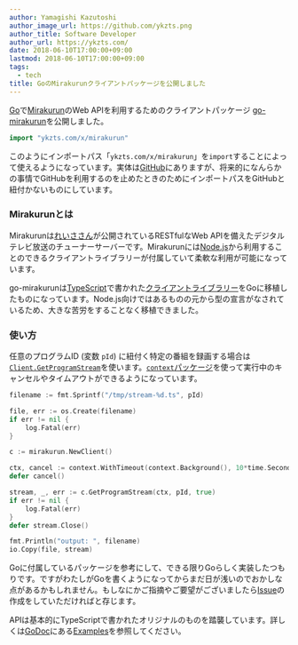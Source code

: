 ```yaml
---
author: Yamagishi Kazutoshi
author_image_url: https://github.com/ykzts.png
author_title: Software Developer
author_url: https://ykzts.com/
date: 2018-06-10T17:00:00+09:00
lastmod: 2018-06-10T17:00:00+09:00
tags:
  - tech
title: GoのMirakurunクライアントパッケージを公開しました
---
```


[Go](https://golang.org/)で[Mirakurun](https://github.com/Chinachu/Mirakurun)のWeb APIを利用するためのクライアントパッケージ [go-mirakurun](https://github.com/ykzts/go-mirakurun)を公開しました。

<!--truncate-->

```go
import "ykzts.com/x/mirakurun"
```

このようにインポートパス「`ykzts.com/x/mirakurun`」を`import`することによって使えるようになっています。実体は[GitHub](https://github.com/ykzts/go-mirakurun)にありますが、将来的になんらかの事情でGitHubを利用するのを止めたときのためにインポートパスをGitHubと紐付かないものにしています。

### Mirakurunとは

Mirakurunは[れいささん](https://re1s.px.mw/)が公開されているRESTfulなWeb APIを備えたデジタルテレビ放送のチューナーサーバーです。Mirakurunには[Node.js](https://nodejs.org/ja/)から利用することのできるクライアントライブラリーが付属していて柔軟な利用が可能になっています。

go-mirakurunは[TypeScript](https://www.typescriptlang.org/)で書かれた[クライアントライブラリー](https://github.com/Chinachu/Mirakurun/blob/v2.0.0/src/client.ts)をGoに移植したものになっています。Node.js向けではあるものの元から型の宣言がなされているため、大きな苦労をすることなく移植できました。

### 使い方

任意のプログラムID (変数 `pId`) に紐付く特定の番組を録画する場合は[`Client.GetProgramStream`](https://godoc.org/ykzts.com/x/mirakurun#Client.GetProgramStream)を使います。[`context`パッケージ](https://golang.org/pkg/context/)を使って実行中のキャンセルやタイムアウトができるようになっています。

```go
filename := fmt.Sprintf("/tmp/stream-%d.ts", pId)

file, err := os.Create(filename)
if err != nil {
    log.Fatal(err)
}

c := mirakurun.NewClient()

ctx, cancel := context.WithTimeout(context.Background(), 10*time.Second)
defer cancel()

stream, _, err := c.GetProgramStream(ctx, pId, true)
if err != nil {
    log.Fatal(err)
}
defer stream.Close()

fmt.Println("output: ", filename)
io.Copy(file, stream)
```

Goに付属しているパッケージを参考にして、できる限りGoらしく実装したつもりです。ですがわたしがGoを書くようになってからまだ日が浅いのでおかしな点があるかもしれません。もしなにかご指摘やご要望がございましたら[Issue](https://github.com/ykzts/go-mirakurun/issues)の作成をしていただければと存じます。

APIは基本的にTypeScriptで書かれたオリジナルのものを踏襲しています。詳しくは[GoDoc](https://godoc.org/ykzts.com/x/mirakurun)にある[Examples](https://godoc.org/ykzts.com/x/mirakurun#pkg-examples)を参照してください。
